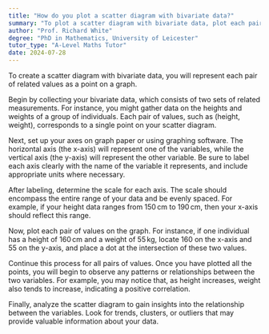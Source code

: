 ```yaml
---
title: "How do you plot a scatter diagram with bivariate data?"
summary: "To plot a scatter diagram with bivariate data, plot each pair of values as a point on a graph."
author: "Prof. Richard White"
degree: "PhD in Mathematics, University of Leicester"
tutor_type: "A-Level Maths Tutor"
date: 2024-07-28
---
```


To create a scatter diagram with bivariate data, you will represent each pair of related values as a point on a graph.

Begin by collecting your bivariate data, which consists of two sets of related measurements. For instance, you might gather data on the heights and weights of a group of individuals. Each pair of values, such as (height, weight), corresponds to a single point on your scatter diagram.

Next, set up your axes on graph paper or using graphing software. The horizontal axis (the x-axis) will represent one of the variables, while the vertical axis (the y-axis) will represent the other variable. Be sure to label each axis clearly with the name of the variable it represents, and include appropriate units where necessary.

After labeling, determine the scale for each axis. The scale should encompass the entire range of your data and be evenly spaced. For example, if your height data ranges from $150 \, \text{cm}$ to $190 \, \text{cm}$, then your x-axis should reflect this range.

Now, plot each pair of values on the graph. For instance, if one individual has a height of $160 \, \text{cm}$ and a weight of $55 \, \text{kg}$, locate $160$ on the x-axis and $55$ on the y-axis, and place a dot at the intersection of these two values.

Continue this process for all pairs of values. Once you have plotted all the points, you will begin to observe any patterns or relationships between the two variables. For example, you may notice that, as height increases, weight also tends to increase, indicating a positive correlation.

Finally, analyze the scatter diagram to gain insights into the relationship between the variables. Look for trends, clusters, or outliers that may provide valuable information about your data.
    
